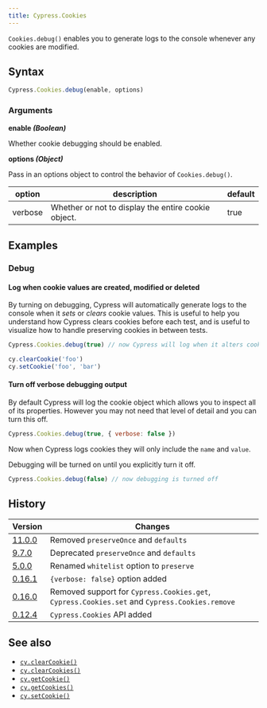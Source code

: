 ```yaml
---
title: Cypress.Cookies
---
```


`Cookies.debug()` enables you to generate logs to the console whenever any
cookies are modified.

## Syntax

```javascript
Cypress.Cookies.debug(enable, options)
```

### Arguments

<Icon name="angle-right" /> **enable _(Boolean)_**

Whether cookie debugging should be enabled.

<Icon name="angle-right" /> **options _(Object)_**

Pass in an options object to control the behavior of `Cookies.debug()`.

| option  | description                                         | default |
| ------- | --------------------------------------------------- | ------- |
| verbose | Whether or not to display the entire cookie object. | true    |

## Examples

### Debug

#### Log when cookie values are created, modified or deleted

By turning on debugging, Cypress will automatically generate logs to the console
when it _sets_ or _clears_ cookie values. This is useful to help you understand
how Cypress clears cookies before each test, and is useful to visualize how to
handle preserving cookies in between tests.

```javascript
Cypress.Cookies.debug(true) // now Cypress will log when it alters cookies

cy.clearCookie('foo')
cy.setCookie('foo', 'bar')
```

<DocsImage
  src="/img/api/cookies/cookies-in-console-log.png"
  alt="Console log when debugging cookies"
/>

#### Turn off verbose debugging output

By default Cypress will log the cookie object which allows you to inspect all of
its properties. However you may not need that level of detail and you can turn
this off.

```javascript
Cypress.Cookies.debug(true, { verbose: false })
```

Now when Cypress logs cookies they will only include the `name` and `value`.

<DocsImage
  src="/img/api/cookies/debugger-console-log-of-cookies.png"
  alt="Console log cookies with debug"
/>

Debugging will be turned on until you explicitly turn it off.

```javascript
Cypress.Cookies.debug(false) // now debugging is turned off
```

## History

| Version                                    | Changes                                                                                       |
| ------------------------------------------ | --------------------------------------------------------------------------------------------- |
| [11.0.0](/app/references/changelog#11-0-0) | Removed `preserveOnce` and `defaults`                                                         |
| [9.7.0](/app/references/changelog#9-7-0)   | Deprecated `preserveOnce` and `defaults`                                                      |
| [5.0.0](/app/references/changelog#5-0-0)   | Renamed `whitelist` option to `preserve`                                                      |
| [0.16.1](/app/references/changelog#0-16-1) | `{verbose: false}` option added                                                               |
| [0.16.0](/app/references/changelog#0-16-0) | Removed support for `Cypress.Cookies.get`, `Cypress.Cookies.set` and `Cypress.Cookies.remove` |
| [0.12.4](/app/references/changelog#0-12-4) | `Cypress.Cookies` API added                                                                   |

## See also

- [`cy.clearCookie()`](/api/commands/clearcookie)
- [`cy.clearCookies()`](/api/commands/clearcookies)
- [`cy.getCookie()`](/api/commands/getcookie)
- [`cy.getCookies()`](/api/commands/getcookies)
- [`cy.setCookie()`](/api/commands/setcookie)
